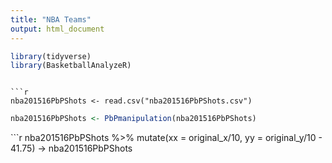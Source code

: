 ```yaml
---
title: "NBA Teams"
output: html_document
---
```


```r
library(tidyverse)
library(BasketballAnalyzeR)
```
```

```r
nba201516PbPShots <- read.csv("nba201516PbPShots.csv")
```

```r
nba201516PbPShots <- PbPmanipulation(nba201516PbPShots)
```

```r
nba201516PbPShots %>% mutate(xx = original_x/10, yy = original_y/10 - 41.75) -> nba201516PbPShots